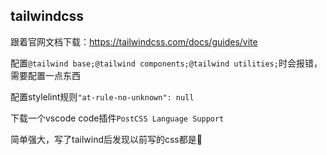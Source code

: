 ## tailwindcss

跟着官网文档下载：https://tailwindcss.com/docs/guides/vite

配置`@tailwind base;@tailwind components;@tailwind utilities;`时会报错，需要配置一点东西

配置stylelint规则`"at-rule-no-unknown": null`

下载一个vscode code插件`PostCSS Language Support`

简单强大，写了tailwind后发现以前写的css都是🤪